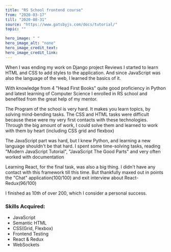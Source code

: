 ---
title: "RS School frontend course"
from: "2020-03-17"
till: "2020-08-31"
source: "https://www.gatsbyjs.com/docs/tutorial/"
topic: ""

hero_image: " "
hero_image_alt: "none"
hero_image_credit_text: 
hero_image_credit_link: 
---

When I was ending my work on Django project Reviews
I started to learn HTML and CSS to add styles to the application. 
And since JavaScript was also the language of the web, I learned the basics of it.

With knowledge from 4 "Head First Books" quite good
proficiency in Python and latest learning of Computer Science
I enrolled in RS school and benefited from the great help of my mentor.

The Program of the school is very hard. It makes you learn topics, by solving mind-bending tasks. The CSS and 
HTML tasks were difficult because these were my very first contacts 
with these technologies. Through the big amount of work, I could solve them and learned to work with them by heart 
(including CSS grid and flexbox)

The JavaScript part was hard, but I knew Python, and learning a new language shouldn't be that hard. I spent some time-solving tasks,
reading "Modern JavaScript Tutorial",  "JavaScript The Good Parts" and very often worked with documentation

Learning React, for the final task, was also a big thing. I didn't have
any contact with this framework till this time. But thankfully maxed out 
in points the "Chat" application(100/100) and exit interview about React-Redux(96/100) 

I finished as 10th of over 200, which I consider a personal success.

### Skills Acquired:
- JavaScript
- Semantic HTML
- CSS(Grid, Flexbox) 
- Frontend Testing
- React & Redux
- WebSockets
